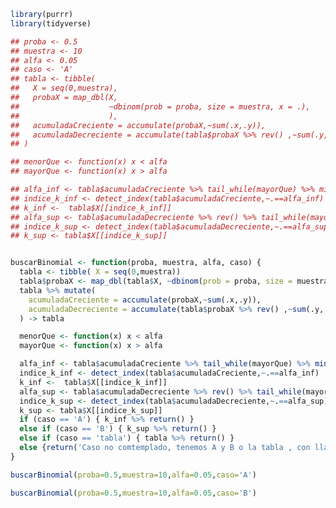 ```r
library(purrr)
library(tidyverse)

## proba <- 0.5
## muestra <- 10
## alfa <- 0.05
## caso <- 'A'
## tabla <- tibble(
##   X = seq(0,muestra),
##   probaX = map_dbl(X,
##                    ~dbinom(prob = proba, size = muestra, x = .),
##                    ),
##   acumuladaCreciente = accumulate(probaX,~sum(.x,.y)),
##   acumuladaDecreciente = accumulate(tabla$probaX %>% rev() ,~sum(.y,.x)) %>% rev
## )

## menorQue <- function(x) x < alfa
## mayorQue <- function(x) x > alfa

## alfa_inf <- tabla$acumuladaCreciente %>% tail_while(mayorQue) %>% min()
## indice_k_inf <- detect_index(tabla$acumuladaCreciente,~.==alfa_inf)
## k_inf <-  tabla$X[[indice_k_inf]]
## alfa_sup <- tabla$acumuladaDecreciente %>% rev() %>% tail_while(mayorQue) %>% min()
## indice_k_sup <- detect_index(tabla$acumuladaDecreciente,~.==alfa_sup)
## k_sup <- tabla$X[[indice_k_sup]]


buscarBinomial <- function(proba, muestra, alfa, caso) {
  tabla <- tibble( X = seq(0,muestra))
  tabla$probaX <- map_dbl(tabla$X, ~dbinom(prob = proba, size = muestra, x = .) )
  tabla %>% mutate(
    acumuladaCreciente = accumulate(probaX,~sum(.x,.y)),
    acumuladaDecreciente = accumulate(tabla$probaX %>% rev() ,~sum(.y,.x)) %>% rev
  ) -> tabla

  menorQue <- function(x) x < alfa
  mayorQue <- function(x) x > alfa

  alfa_inf <- tabla$acumuladaCreciente %>% tail_while(mayorQue) %>% min()
  indice_k_inf <- detect_index(tabla$acumuladaCreciente,~.==alfa_inf)
  k_inf <-  tabla$X[[indice_k_inf]]
  alfa_sup <- tabla$acumuladaDecreciente %>% rev() %>% tail_while(mayorQue) %>% min()
  indice_k_sup <- detect_index(tabla$acumuladaDecreciente,~.==alfa_sup)
  k_sup <- tabla$X[[indice_k_sup]]
  if (caso == 'A') { k_inf %>% return() }
  else if (caso == 'B') { k_sup %>% return() }
  else if (caso == 'tabla') { tabla %>% return() }
  else {return('Caso no comtemplado, tenemos A y B o la tabla , con llamadas homónimas. ')}
}

buscarBinomial(proba=0.5,muestra=10,alfa=0.05,caso='A')

buscarBinomial(proba=0.5,muestra=10,alfa=0.05,caso='B')
```
